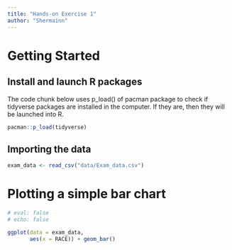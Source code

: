 ```yaml
---
title: "Hands-on Exercise 1"
author: "Shermainn"
---
```


# Getting Started

## Install and launch R packages

The code chunk below uses p_load() of pacman package to check if tidyverse packages are installed in the computer. If they are, then they will be launched into R.

```r
pacman::p_load(tidyverse)
```

## Importing the data

```r
exam_data <- read_csv("data/Exam_data.csv")

```

# Plotting a simple bar chart

```r
# eval: false
# echo: false

ggplot(data = exam_data,
       aes(x = RACE)) + geom_bar()
```
